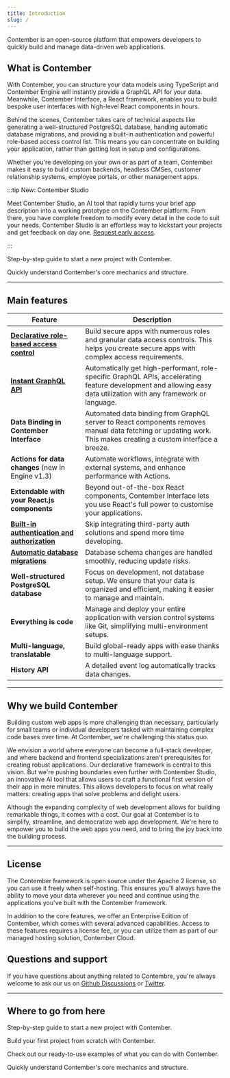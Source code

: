 ```yaml
---
title: Introduction
slug: /
---
```



Contember is an open-source platform that empowers developers to quickly build and manage data-driven web applications.

## What is Contember

With Contember, you can structure your data models using TypeScript and Contember Engine will instantly provide a GraphQL API for your data. Meanwhile, Contember Interface, a React framework, enables you to build bespoke user interfaces with high-level React components in hours.

Behind the scenes, Contember takes care of technical aspects like generating a well-structured PostgreSQL database, handling automatic database migrations, and providing a built-in authentication and powerful role-based access control list. This means you can concentrate on building your application, rather than getting lost in setup and configurations.

Whether you're developing on your own or as part of a team, Contember makes it easy to build custom backends, headless CMSes, customer relationship systems, employee portals, or other management apps.

:::tip New: Contember Studio

Meet Contember Studio, an AI tool that rapidly turns your brief app description into a working prototype on the Contember platform. From there, you have complete freedom to modify every detail in the code to suit your needs. Contember Studio is an effortless way to kickstart your projects and get feedback on day one. [Request early access](https://rik9zhzhn1g.typeform.com/to/UWv1lamK).

:::

<DocsCards>
  <DocsCard header="Installation Guide" href="/intro/installation">
    <p>Step-by-step guide to start a new project with Contember.</p>
  </DocsCard>

  <DocsCard header="How Contember works" href="/intro/how-it-works">
    <p>Quickly understand Contember's core mechanics and structure.</p>
  </DocsCard>
</DocsCards>

---

## Main features

| Feature | Description |
|---|---|
| **[Declarative role-based access control](/reference/engine/schema/acl.md)** | Build secure apps with numerous roles and granular data access controls. This helps you create secure apps with complex access requirements. |
| **[Instant GraphQL API](/reference/engine/content/overview.md)** | Automatically get high-performant, role-specific GraphQL APIs, accelerating feature development and allowing easy data utilization with any framework or language. |
| **Data Binding in Contember Interface** | Automated data binding from GraphQL server to React components removes manual data fetching or updating work. This makes creating a custom interface a breeze. |
| **Actions for data changes** (new in Engine v1.3) | Automate workflows, integrate with external systems, and enhance performance with Actions. |
| **Extendable with your React.js components** | Beyond out-of-the-box React components, Contember Interface lets you use React's full power to customise your applications. |
| **[Built-in authentication and authorization](/reference/engine/tenant/overview.md)** | Skip integrating third-party auth solutions and spend more time developing. |
| **[Automatic database migrations](/reference/engine/schema/migrations.md)** | Database schema changes are handled smoothly, reducing update risks. |
| **Well-structured PostgreSQL database** | Focus on development, not database setup. We ensure that your data is organized and efficient, making it easier to manage and maintain. |
| **Everything is code** | Manage and deploy your entire application with version control systems like Git, simplifying multi-environment setups. |
| **Multi-language, translatable** | Build global-ready apps with ease thanks to multi-language support. |
| **History API** | A detailed event log automatically tracks data changes. |

---

## Why we build Contember

Building custom web apps is more challenging than necessary, particularly for small teams or individual developers tasked with maintaining complex code bases over time. At Contember, we're challenging this status quo.

We envision a world where everyone can become a full-stack developer, and where backend and frontend specializations aren't prerequisites for creating robust applications. Our declarative framework is central to this vision. But we're pushing boundaries even further with Contember Studio, an innovative AI tool that allows users to craft a functional first version of their app in mere minutes. This allows developers to focus on what really matters: creating apps that solve problems and delight users.

Although the expanding complexity of web development allows for building remarkable things, it comes with a cost. Our goal at Contember is to simplify, streamline, and democratize web app development. We're here to empower you to build the web apps you need, and to bring the joy back into the building process.

---

## License

The Contember framework is open source under the Apache 2 license, so you can use it freely when self-hosting. This ensures you'll always have the ability to move your data wherever you need and continue using the applications you've built with the Contember framework.

In addition to the core features, we offer an Enterprise Edition of Contember, which comes with several advanced capabilities. Access to these features requires a license fee, or you can utilize them as part of our managed hosting solution, Contember Cloud.

## Questions and support

If you have questions about anything related to Contembre, you're always welcome to ask our us on [Github Discussions](https://github.com/orgs/contember/discussions) or [Twitter](https://twitter.com/contember).

---

## Where to go from here

<DocsCards>
  <DocsCard header="Installation Guide" href="/intro/installation">
    <p>Step-by-step guide to start a new project with Contember.</p>
  </DocsCard>

  <DocsCard header="Quickstart" href="/intro/quickstart">
    <p>Build your first project from scratch with Contember.</p>
  </DocsCard>

  <DocsCard header="Starter Kits" href="https://github.com/contember/starter-kits">
    <p>Check out our ready-to-use examples of what you can do with Contember.</p>
  </DocsCard>

  <DocsCard header="How Contember works" href="/intro/how-it-works">
    <p>Quickly understand Contember's core mechanics and structure.</p>
  </DocsCard>
</DocsCards>